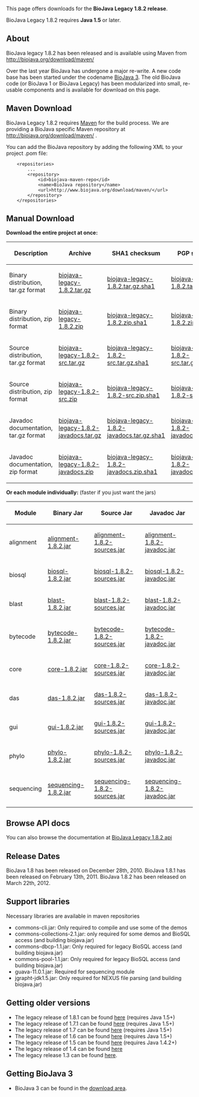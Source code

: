 This page offers downloads for the <b>BioJava Legacy 1.8.2 release</b>. 

BioJava Legacy 1.8.2 requires <b>Java 1.5</b> or later. 

== About ==
BioJava legacy 1.8.2 has been released and is available using Maven from http://biojava.org/download/maven/

Over the last year BioJava has undergone a major re-write. A new code base has been started under the codename [[BioJava:Download|BioJava 3]]. The old BioJava code (or BioJava 1 or BioJava Legacy) has been modularized into small, re-usable components and is available for download on this page.

== Maven Download ==
BioJava Legacy 1.8.2 requires [http://maven.apache.org/ Maven] for the build process. We are providing a BioJava specific Maven repository at http://biojava.org/download/maven/ .

You can add the BioJava repository by adding the following XML to your project .pom file:
<pre>
	<repositories>
		...
		<repository>
			<id>biojava-maven-repo</id>
			<name>BioJava repository</name>
			<url>http://www.biojava.org/download/maven/</url>			
		</repository>
	</repositories>
</pre>

== Manual Download ==
'''Download the entire project at once:'''

{|
|+
! Description
! Archive
! SHA1 checksum
! PGP signature
|-
| Binary distribution, tar.gz format 
| [http://biojava.org/download/bj1.8.2/biojava-legacy-1.8.2.tar.gz  biojava-legacy-1.8.2.tar.gz] 
| [http://biojava.org/download/bj1.8.2/biojava-legacy-1.8.2.tar.gz.sha1  biojava-legacy-1.8.2.tar.gz.sha1] 
| [http://biojava.org/download/bj1.8.2/biojava-legacy-1.8.2.tar.gz.asc  biojava-legacy-1.8.2.tar.gz.asc] 
|-
| Binary distribution, zip format 
| [http://biojava.org/download/bj1.8.2/biojava-legacy-1.8.2.zip  biojava-legacy-1.8.2.zip] 
| [http://biojava.org/download/bj1.8.2/biojava-legacy-1.8.2.zip.sha1  biojava-legacy-1.8.2.zip.sha1] 
| [http://biojava.org/download/bj1.8.2/biojava-legacy-1.8.2.zip.asc  biojava-legacy-1.8.2.zip.asc] 
|-
| Source distribution, tar.gz format 
| [http://biojava.org/download/bj1.8.2/biojava-legacy-1.8.2-src.tar.gz  biojava-legacy-1.8.2-src.tar.gz] 
| [http://biojava.org/download/bj1.8.2/biojava-legacy-1.8.2-src.tar.gz.sha1  biojava-legacy-1.8.2-src.tar.gz.sha1] 
| [http://biojava.org/download/bj1.8.2/biojava-legacy-1.8.2-src.tar.gz.asc  biojava-legacy-1.8.2-src.tar.gz.asc] 
|-
| Source distribution, zip format 
| [http://biojava.org/download/bj1.8.2/biojava-legacy-1.8.2-src.zip  biojava-legacy-1.8.2-src.zip] 
| [http://biojava.org/download/bj1.8.2/biojava-legacy-1.8.2-src.zip.sha1  biojava-legacy-1.8.2-src.zip.sha1] 
| [http://biojava.org/download/bj1.8.2/biojava-legacy-1.8.2-src.zip.asc  biojava-legacy-1.8.2-src.zip.asc] 
|-
| Javadoc documentation, tar.gz format 
| [http://biojava.org/download/bj1.8.2/biojava-legacy-1.8.2-javadocs.tar.gz  biojava-legacy-1.8.2-javadocs.tar.gz] 
| [http://biojava.org/download/bj1.8.2/biojava-legacy-1.8.2-javadocs.tar.gz.sha1  biojava-legacy-1.8.2-javadocs.tar.gz.sha1] 
| [http://biojava.org/download/bj1.8.2/biojava-legacy-1.8.2-javadocs.tar.gz.asc  biojava-legacy-1.8.2-javadocs.tar.gz.asc] 
|-
| Javadoc documentation, zip format 
| [http://biojava.org/download/bj1.8.2/biojava-legacy-1.8.2-javadocs.zip  biojava-legacy-1.8.2-javadocs.zip] 
| [http://biojava.org/download/bj1.8.2/biojava-legacy-1.8.2-javadocs.zip.sha1  biojava-legacy-1.8.2-javadocs.zip.sha1] 
| [http://biojava.org/download/bj1.8.2/biojava-legacy-1.8.2-javadocs.zip.asc  biojava-legacy-1.8.2-javadocs.zip.asc] 
|}



'''Or each module individually:''' (faster if you just want the jars)

{|
|+
! Module
! Binary Jar
! Source Jar
! Javadoc Jar
|-
| alignment 
| [http://biojava.org/download/maven/org/biojava/alignment/1.8.2/alignment-1.8.2.jar  alignment-1.8.2.jar] 
| [http://biojava.org/download/maven/org/biojava/alignment/1.8.2/alignment-1.8.2-sources.jar  alignment-1.8.2-sources.jar] 
| [http://biojava.org/download/maven/org/biojava/alignment/1.8.2/alignment-1.8.2-javadoc.jar  alignment-1.8.2-javadoc.jar]
|-
| biosql 
| [http://biojava.org/download/maven/org/biojava/biosql/1.8.2/biosql-1.8.2.jar biosql-1.8.2.jar] 
| [http://biojava.org/download/maven/org/biojava/biosql/1.8.2/biosql-1.8.2-sources.jar biosql-1.8.2-sources.jar] 
| [http://biojava.org/download/maven/org/biojava/biosql/1.8.2/biosql-1.8.2-javadoc.jar biosql-1.8.2-javadoc.jar]
|-
| blast 
| [http://biojava.org/download/maven/org/biojava/blast/1.8.2/blast-1.8.2.jar blast-1.8.2.jar] 
| [http://biojava.org/download/maven/org/biojava/blast/1.8.2/blast-1.8.2-sources.jar blast-1.8.2-sources.jar] 
| [http://biojava.org/download/maven/org/biojava/blast/1.8.2/blast-1.8.2-javadoc.jar blast-1.8.2-javadoc.jar]
|-
| bytecode
| [http://biojava.org/download/maven/org/biojava/bytecode/1.8.2/bytecode-1.8.2.jar bytecode-1.8.2.jar] 
| [http://biojava.org/download/maven/org/biojava/bytecode/1.8.2/bytecode-1.8.2-sources.jar bytecode-1.8.2-sources.jar] 
| [http://biojava.org/download/maven/org/biojava/bytecode/1.8.2/bytecode-1.8.2-javadoc.jar bytecode-1.8.2-javadoc.jar]
|-
| core
| [http://biojava.org/download/maven/org/biojava/core/1.8.2/core-1.8.2.jar core-1.8.2.jar] 
| [http://biojava.org/download/maven/org/biojava/core/1.8.2/core-1.8.2-sources.jar core-1.8.2-sources.jar] 
| [http://biojava.org/download/maven/org/biojava/core/1.8.2/core-1.8.2-javadoc.jar core-1.8.2-javadoc.jar]
|-
| das
| [http://biojava.org/download/maven/org/biojava/das/1.8.2/das-1.8.2.jar das-1.8.2.jar] 
| [http://biojava.org/download/maven/org/biojava/das/1.8.2/das-1.8.2-sources.jar das-1.8.2-sources.jar] 
| [http://biojava.org/download/maven/org/biojava/das/1.8.2/das-1.8.2-javadoc.jar das-1.8.2-javadoc.jar]
|-
| gui
| [http://biojava.org/download/maven/org/biojava/gui/1.8.2/gui-1.8.2.jar gui-1.8.2.jar] 
| [http://biojava.org/download/maven/org/biojava/gui/1.8.2/gui-1.8.2-sources.jar gui-1.8.2-sources.jar] 
| [http://biojava.org/download/maven/org/biojava/gui/1.8.2/gui-1.8.2-javadoc.jar gui-1.8.2-javadoc.jar]
|-
| phylo
| [http://biojava.org/download/maven/org/biojava/phylo/1.8.2/phylo-1.8.2.jar phylo-1.8.2.jar] 
| [http://biojava.org/download/maven/org/biojava/phylo/1.8.2/phylo-1.8.2-sources.jar phylo-1.8.2-sources.jar] 
| [http://biojava.org/download/maven/org/biojava/phylo/1.8.2/phylo-1.8.2-javadoc.jar phylo-1.8.2-javadoc.jar]
|-
| sequencing
| [http://biojava.org/download/maven/org/biojava/sequencing/1.8.2/sequencing-1.8.2.jar sequencing-1.8.2.jar] 
| [http://biojava.org/download/maven/org/biojava/sequencing/1.8.2/sequencing-1.8.2-sources.jar sequencing-1.8.2-sources.jar] 
| [http://biojava.org/download/maven/org/biojava/sequencing/1.8.2/sequencing-1.8.2-javadoc.jar sequencing-1.8.2-javadoc.jar]
|}

== Browse API docs ==
You can also browse the documentation at [http://www.biojava.org/docs/api1.8.2/ BioJava Legacy 1.8.2 api]

==Release Dates==
BioJava 1.8 has been released on December 28th, 2010.
BioJava 1.8.1 has been released on February 13th, 2011. 
BioJava 1.8.2 has been released on March 22th, 2012.

== Support libraries ==
Necessary libraries are available in maven repositories
*  commons-cli.jar: Only required to compile and use some of the demos
*  commons-collections-2.1.jar: only required for some demos and BioSQL access (and building biojava.jar)
*  commons-dbcp-1.1.jar: Only required for legacy BioSQL access (and building biojava.jar)
*  commons-pool-1.1.jar: Only required for legacy BioSQL access (and building biojava.jar)
*  guava-11.0.1.jar: Required for sequencing module
*  jgrapht-jdk1.5.jar: Only required for NEXUS file parsing (and building biojava.jar)

== Getting older versions ==
* The legacy release of 1.8.1 can be found [[BioJava:Download 1.8.1|here]] (requires Java 1.5+)
* The legacy release of 1.7.1 can be found [[BioJava:Download 1.7.1|here]] (requires Java 1.5+)
* The legacy release of 1.7 can be found [[BioJava:Download 1.7|here]] (requires Java 1.5+)
* The legacy release of 1.6 can be found [[BioJava:Download 1.6|here]] (requires Java 1.5+)
* The legacy release of 1.5 can be found [[BioJava:Download 1.5|here]] (requires Java 1.4.2+)
* The legacy release of 1.4 can be found [[BioJava:Download 1.4|here]]
* The legacy release 1.3 can be found [[BioJava:Download 1.3|here]].

== Getting BioJava 3 ==
* BioJava 3 can be found in the [http://www.biojava.org/download/ download area].